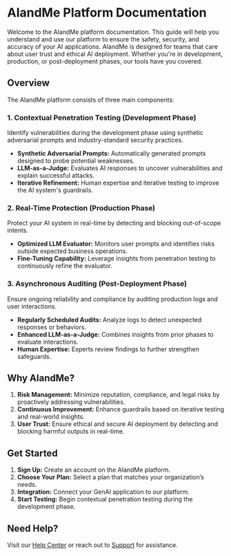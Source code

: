 # AIandMe Platform Documentation

Welcome to the AIandMe platform documentation. This guide will help you understand and use our platform to ensure the safety, security, and accuracy of your AI applications. AIandMe is designed for teams that care about user trust and ethical AI deployment. Whether you're in development, production, or post-deployment phases, our tools have you covered.

## Overview

The AIandMe platform consists of three main components:

### 1. Contextual Penetration Testing (Development Phase)

Identify vulnerabilities during the development phase using synthetic adversarial prompts and industry-standard security practices.

- **Synthetic Adversarial Prompts:** Automatically generated prompts designed to probe potential weaknesses.
- **LLM-as-a-Judge:** Evaluates AI responses to uncover vulnerabilities and explain successful attacks.
- **Iterative Refinement:** Human expertise and iterative testing to improve the AI system's guardrails.

### 2. Real-Time Protection (Production Phase)

Protect your AI system in real-time by detecting and blocking out-of-scope intents.

- **Optimized LLM Evaluator:** Monitors user prompts and identifies risks outside expected business operations.
- **Fine-Tuning Capability:** Leverage insights from penetration testing to continuously refine the evaluator.

### 3. Asynchronous Auditing (Post-Deployment Phase)

Ensure ongoing reliability and compliance by auditing production logs and user interactions.

- **Regularly Scheduled Audits:** Analyze logs to detect unexpected responses or behaviors.
- **Enhanced LLM-as-a-Judge:** Combines insights from prior phases to evaluate interactions.
- **Human Expertise:** Experts review findings to further strengthen safeguards.

## Why AIandMe?

1. **Risk Management:** Minimize reputation, compliance, and legal risks by proactively addressing vulnerabilities.
2. **Continuous Improvement:** Enhance guardrails based on iterative testing and real-world insights.
3. **User Trust:** Ensure ethical and secure AI deployment by detecting and blocking harmful outputs in real-time.

## Get Started

1. **Sign Up:** Create an account on the AIandMe platform.
2. **Choose Your Plan:** Select a plan that matches your organization’s needs.
3. **Integration:** Connect your GenAI application to our platform.
4. **Start Testing:** Begin contextual penetration testing during the development phase.

## Need Help?

Visit our [Help Center](#) or reach out to [Support](mailto:support@aiandme.com) for assistance.

